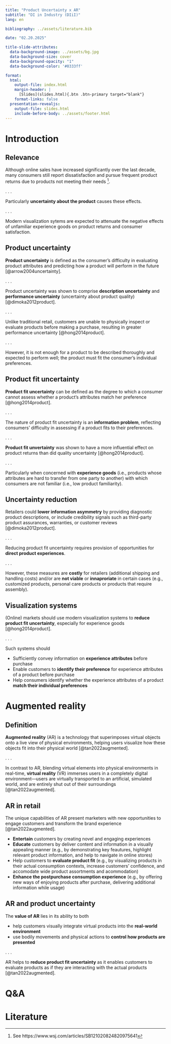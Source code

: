 ```yaml
---
title: "Product Uncertainty x AR"  
subtitle: "DI in Industry (DIiI)"
lang: en

bibliography: ../assets/literature.bib

date: "02.20.2025"

title-slide-attributes:
  data-background-image: ../assets/bg.jpg
  data-background-size: cover
  data-background-opacity: "1"
  data-background-color: '#0333ff'

format: 
  html:
    output-file: index.html
    margin-header: | 
      [Slides](slides.html){.btn .btn-primary target="blank"}
    format-links: false       
  presentation-revealjs:
    output-file: slides.html
    include-before-body: ../assets/footer.html
---
```



# Introduction {.vertical-center background-color="#0333ff"}

## Relevance

Although online sales have increased significantly over the last decade, many consumers still report dissatisfaction and pursue frequent product returns due to products not meeting their needs [^1]. 

. . .

Particularly __uncertainty about the product__ causes these effects.

. . .

Modern visualization sytems are expected to attenuate the negative effects of unfamiliar experience goods on product returns and consumer satisfaction.

[^1]: See https://www.wsj.com/articles/SB121020824820975641

## Product uncertainty

__Product uncertainty__ is defined as the consumer’s difficulty in evaluating product attributes and predicting how a product will perform in the future [@arrow2004uncertainty].

. . .

Product uncertainty was shown to comprise __description uncertainty__ and __performance uncertainty__ (uncertainty about product quality) [@dimoka2012product].

. . .

Unlike traditional retail, customers are unable to physically inspect or evaluate products before making a purchase, resulting in greater performance uncertainty [@hong2014product].

. . .

However, it is not enough for a product to be described thoroughly and expected to perform well; the product must fit the consumer’s individual preferences.

## Product fit uncertainty

__Product fit uncertainty__ can be defined as the degree to which a consumer cannot assess whether a product’s attributes match her preference [@hong2014product].

. . .

The nature of product fit uncertainty is an __information problem__, reflecting consumers’ difficulty in assessing if a product fits to their preferences.

. . .

__Product fit unvertainty__ was shown to have a more influential effect on product returns than did quality uncertainty [@hong2014product].

. . .

Particularly when concerned with __experience goods__ (i.e., products whose attributes are hard to transfer from
one party to another) with which consumers are not familiar (i.e., low product familiarity).

## Uncertainty reduction

Retailers could __lower information asymmetry__ by providing diagnostic product descriptions, or include credibility signals such as third-party product assurances, warranties, or customer reviews [@dimoka2012product].

. . . 

Reducing product fit uncertainty requires provision of opportunities for __direct product experiences__.

. . . 

However, these measures are __costly__ for retailers (additional shipping and handling costs) and/or are __not viable__ or __innaproriate__ in certain cases (e.g., customized products, personal care products or products that require assembly).

## Visualization systems

(Online) markets should use modern visualization systems to __reduce product fit uncertainty__, especially for experience goods [@hong2014product].

. . .

Such systems should

:::{.incremental}
- Sufficiently convey information on __experience attributes__ before purchase
- Enable customers to __identify their preference__ for experience attributes of a product before purchase
- Help consumers identify whether the experience attributes of a product __match their individual preferences__
:::

# Augmented reality {.vertical-center background-color="#0333ff"}

## Definition

__Augmented reality__ (AR) is a technology that superimposes virtual objects onto a live view of physical environments, helping users visualize how these objects fit into their physical world [@tan2022augmented].

. . .

In contrast to AR, blending virtual elements into physical environments in real-time, __virtual reality__ (VR)
immerses users in a completely digital environment—users are virtually transported to an artificial, simulated world, and are entirely shut out of their surroundings [@tan2022augmented].

## AR in retail

The unique capabilities of AR present marketers with new opportunities to engage customers and transform the brand experience [@tan2022augmented].

:::{.incremental}
- __Entertain__ customers by creating novel and engaging experiences 
- __Educate__ customers by deliver content and information in a visually appealing manner (e.g., by demonstrating key feautures, highlight relevant product information, and help to navigate in online stores)
- Help customers to __evaluate product fit__ (e.g., by visualizing products in their actual consumption contexts, increase customers' confidence, and accomodate wide product assortments and acommodation)
- __Enhance the postpurchase consumption experience__ (e.g., by offering new ways of enjoying products after purchase, delivering additional information while usage)
:::

## AR and product uncertainty

The __value of AR__ lies in its ability to both

:::{.incremental}
- help customers visually integrate virtual products into the __real-world environment__
- use bodily movements and physical actions to __control how products are presented__
:::

. . .

AR helps to __reduce product fit uncertainty__ as it enables customers to evaluate products as if they are interacting with the actual products [@tan2022augmented].

# Q&A {.html-hidden .unlisted .headline-only background-image="../assets/bg.jpg"}

# Literature

:::{#refs}
:::
